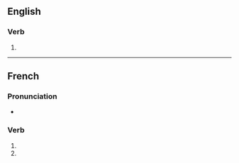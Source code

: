 ==English==

===Verb===
{{head|en|verb form}}

# {{en-third-person singular of|particularise}}

----
{{also|particularisés}}
==French==

===Pronunciation===
* {{homophones|particularise|particularisent|lang=fr}}

===Verb===
{{fr-verb-form}}

# {{conjugation of|particulariser||2|s|pres|ind|lang=fr}}
# {{conjugation of|particulariser||2|s|pres|sub|lang=fr}}

{{rfc-auto}}